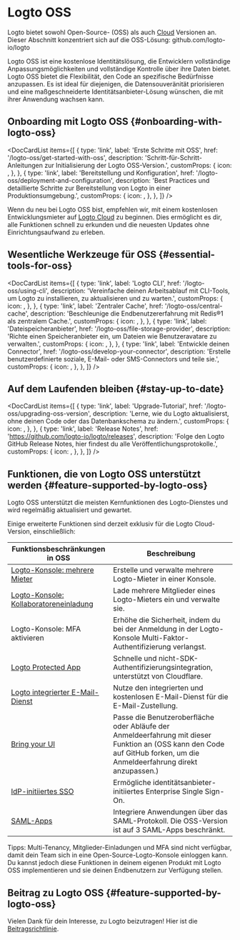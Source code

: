 
# Logto OSS

Logto bietet sowohl Open-Source- (OSS) als auch [Cloud](/logto-cloud) Versionen an. Dieser Abschnitt konzentriert sich auf die OSS-Lösung: <Url type="inline" href="https://github.com/logto-io/logto">github.com/logto-io/logto</Url>

Logto OSS ist eine kostenlose Identitätslösung, die Entwicklern vollständige Anpassungsmöglichkeiten und vollständige Kontrolle über ihre Daten bietet. Logto OSS bietet die Flexibilität, den Code an spezifische Bedürfnisse anzupassen. Es ist ideal für diejenigen, die Datensouveränität priorisieren und eine maßgeschneiderte Identitätsanbieter-Lösung wünschen, die mit ihrer Anwendung wachsen kann.

## Onboarding mit Logto OSS \{#onboarding-with-logto-oss}

<DocCardList
  items={[
    {
      type: 'link',
      label: 'Erste Schritte mit OSS',
      href: '/logto-oss/get-started-with-oss',
      description: 'Schritt-für-Schritt-Anleitungen zur Initialisierung der Logto OSS-Version.',
      customProps: {
        icon: <RocketIcon />,
      },
    },
    {
      type: 'link',
      label: 'Bereitstellung und Konfiguration',
      href: '/logto-oss/deployment-and-configuration',
      description:
        'Best Practices und detaillierte Schritte zur Bereitstellung von Logto in einer Produktionsumgebung.',
      customProps: {
        icon: <GearIcon />,
      },
    },
  ]}
/>

<Admonition type="tip" title="Schnellstart benötigt?">

Wenn du neu bei Logto OSS bist, empfehlen wir, mit einem kostenlosen Entwicklungsmieter auf [Logto Cloud](https://cloud.logto.io) zu beginnen. Dies ermöglicht es dir, alle Funktionen schnell zu erkunden und die neuesten Updates ohne Einrichtungsaufwand zu erleben.

</Admonition>

## Wesentliche Werkzeuge für OSS \{#essential-tools-for-oss}

<DocCardList
  items={[
    {
      type: 'link',
      label: 'Logto CLI',
      href: '/logto-oss/using-cli',
      description: 'Vereinfache deinen Arbeitsablauf mit CLI-Tools, um Logto zu installieren, zu aktualisieren und zu warten.',
      customProps: {
        icon: <CliIcon />,
      },
    },
    {
      type: 'link',
      label: 'Zentraler Cache',
      href: '/logto-oss/central-cache',
      description: 'Beschleunige die Endbenutzererfahrung mit Redis®1 als zentralem Cache.',
      customProps: {
        icon: <CentralCacheIcon />,
      },
    },
    {
      type: 'link',
      label: 'Dateispeicheranbieter',
      href: '/logto-oss/file-storage-provider',
      description: 'Richte einen Speicheranbieter ein, um Dateien wie Benutzeravatare zu verwalten.',
      customProps: {
        icon: <FileStorageIcon />,
      },
    },
    {
      type: 'link',
      label: 'Entwickle deinen Connector',
      href: '/logto-oss/develop-your-connector',
      description: 'Erstelle benutzerdefinierte soziale, E-Mail- oder SMS-Connectors und teile sie.',
      customProps: {
        icon: <ConnectorsIcon />,
      },
    },
  ]}
/>
## Auf dem Laufenden bleiben \{#stay-up-to-date}

<DocCardList
  items={[
    {
      type: 'link',
      label: 'Upgrade-Tutorial',
      href: '/logto-oss/upgrading-oss-version',
      description: 'Lerne, wie du Logto aktualisierst, ohne deinen Code oder das Datenbankschema zu ändern.',
      customProps: {
        icon: <UpdateIcon />,
      },
    },
    {
      type: 'link',
      label: 'Release Notes',
      href: 'https://github.com/logto-io/logto/releases',
      description:
        'Folge den Logto GitHub Release Notes, hier findest du alle Veröffentlichungsprotokolle.',
      customProps: {
        icon: <DocumentIcon />,
      },
    },
  ]}
/>

## Funktionen, die von Logto OSS unterstützt werden \{#feature-supported-by-logto-oss}

Logto OSS unterstützt die meisten Kernfunktionen des Logto-Dienstes und wird regelmäßig aktualisiert und gewartet.

Einige erweiterte Funktionen sind derzeit exklusiv für die Logto Cloud-Version, einschließlich:

| Funktionsbeschränkungen in OSS                                                      | Beschreibung                                                                                                                                        |
| ----------------------------------------------------------------------------------- | -------------------------------------------------------------------------------------------------------------------------------------------------- |
| [Logto-Konsole: mehrere Mieter](/logto-cloud/tenant-settings)                       | Erstelle und verwalte mehrere Logto-Mieter in einer Konsole.                                                                                       |
| [Logto-Konsole: Kollaboratoreneinladung](/logto-cloud/tenant-member-management)     | Lade mehrere Mitglieder eines Logto-Mieters ein und verwalte sie.                                                                                  |
| Logto-Konsole: MFA aktivieren                                                       | Erhöhe die Sicherheit, indem du bei der Anmeldung in der Logto-Konsole Multi-Faktor-Authentifizierung verlangst.                                    |
| [Logto Protected App](/integrate-logto/protected-app)                               | Schnelle und nicht-SDK-Authentifizierungsintegration, unterstützt von Cloudflare.                                                                  |
| [Logto integrierter E-Mail-Dienst](/connectors/email-connectors/built-in-email-service) | Nutze den integrierten und kostenlosen E-Mail-Dienst für die E-Mail-Zustellung.                                                                     |
| [Bring your UI](/customization/bring-your-ui)                                       | Passe die Benutzeroberfläche oder Abläufe der Anmeldeerfahrung mit dieser Funktion an (OSS kann den Code auf GitHub forken, um die Anmeldeerfahrung direkt anzupassen.) |
| [IdP-initiiertes SSO](/end-user-flows/enterprise-sso/idp-initiated-sso)             | Ermögliche identitätsanbieter-initiiertes Enterprise Single Sign-On.                                                                                |
| [SAML-Apps](/integrate-logto/saml-app)                                              | Integriere Anwendungen über das SAML-Protokoll. Die OSS-Version ist auf 3 SAML-Apps beschränkt.                                                    |

Tipps: Multi-Tenancy, Mitglieder-Einladungen und MFA sind nicht verfügbar, damit dein Team sich in eine Open-Source-Logto-Konsole einloggen kann. Du kannst jedoch diese Funktionen in deinem eigenen Produkt mit Logto OSS implementieren und sie deinen Endbenutzern zur Verfügung stellen.

## Beitrag zu Logto OSS \{#feature-supported-by-logto-oss}

Vielen Dank für dein Interesse, zu Logto beizutragen! Hier ist die [Beitragsrichtlinie](/logto-oss/contribution).